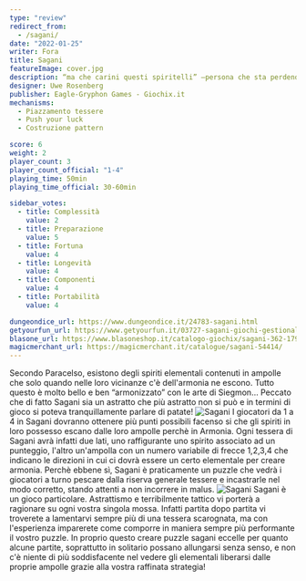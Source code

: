 ```yaml
---
type: "review"
redirect_from:
  - /sagani/
date: "2022-01-25"
writer: Fora
title: Sagani
featureImage: cover.jpg
description: “ma che carini questi spiritelli” —persona che sta perdendo
designer: Uwe Rosenberg
publisher: Eagle-Gryphon Games - Giochix.it
mechanisms:
  - Piazzamento tessere
  - Push your luck
  - Costruzione pattern

score: 6
weight: 2
player_count: 3
player_count_official: "1-4"
playing_time: 50min
playing_time_official: 30-60min

sidebar_votes:
  - title: Complessità
    value: 2
  - title: Preparazione
    value: 5
  - title: Fortuna
    value: 4
  - title: Longevità
    value: 4
  - title: Componenti
    value: 4
  - title: Portabilità
    value: 4

dungeondice_url: https://www.dungeondice.it/24783-sagani.html
getyourfun_url: https://www.getyourfun.it/03727-sagani-giochi-gestionali.html
blasone_url: https://www.blasoneshop.it/catalogo-giochix/sagani-362-1798
magicmerchant_url: https://magicmerchant.it/catalogue/sagani-54414/
---
```


<Setting>
  Secondo Paracelso, esistono degli spiriti elementali contenuti in ampolle che
  solo quando nelle loro vicinanze c'è dell'armonia ne escono. Tutto questo è
  molto bello e ben “armonizzato” con le arte di Siegmon… Peccato che di fatto
  Sagani sia un astratto che più astratto non si può e in termini di gioco si
  poteva tranquillamente parlare di patate!
</Setting>

<img src="./game1.jpg" alt="Sagani" />

<Rules>
  I giocatori da 1 a 4 in Sagani dovranno ottenere più punti possibili facenso
  si che gli spiriti in loro possesso escano dalle loro ampolle perchè in
  Armonia. Ogni tessera di Sagani avrà infatti due lati, uno raffigurante uno
  spirito associato ad un punteggio, l'altro un'ampolla con un numero variabile
  di frecce 1,2,3,4 che indicano le direzioni in cui ci dovrà essere un certo
  elementale per creare armonia. Perchè ebbene sì, Sagani è praticamente un
  puzzle che vedrà i giocatori a turno pescare dalla riserva generale tessere e
  incastrarle nel modo corretto, stando attenti a non incorrere in malus.
</Rules>

<img src="./game2.jpg" alt="Sagani" />

<Feedback>
  Sagani è un gioco particolare. Astrattismo e terribilmente tattico vi porterà
  a ragionare su ogni vostra singola mossa. Infatti partita dopo partita vi
  troverete a lamentarvi sempre più di una tessera scarognata, ma con
  l'esperienza imparerete come comporre in maniera sempre più performante il
  vostro puzzle. In proprio questo creare puzzle sagani eccelle per quanto
  alcune partite, soprattutto in solitario possano allungarsi senza senso, e non
  c'è niente di più soddisfacente nel vedere gli elementali liberarsi dalle
  proprie ampolle grazie alla vostra raffinata strategia!
</Feedback>

<Instagram id="CZL_-9WlFOZ" />
